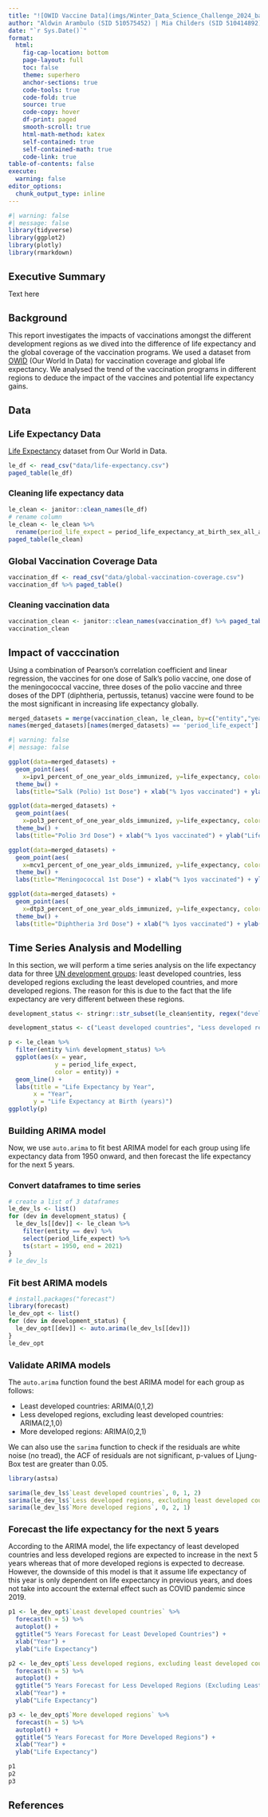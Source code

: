 ```yaml
---
title: "![OWID Vaccine Data](imgs/Winter_Data_Science_Challenge_2024_banner.png)"
author: "Aldwin Arambulo (SID 510575452) | Mia Childers (SID 510414892) | Mu-Wei Chung (SID 510611635)"
date: "`r Sys.Date()`"
format: 
  html: 
    fig-cap-location: bottom
    page-layout: full
    toc: false
    theme: superhero
    anchor-sections: true
    code-tools: true
    code-fold: true
    source: true
    code-copy: hover
    df-print: paged
    smooth-scroll: true
    html-math-method: katex
    self-contained: true
    self-contained-math: true
    code-link: true
table-of-contents: false 
execute:
  warning: false
editor_options: 
  chunk_output_type: inline
---
```


################################################ 

```{=html}
<style>
h1 {
  font-size: 20px;
  font-weight: bold;
}
h2 {
  font-size: 18px;
  font-weight: bold;
}
h3 {
  font-size: 16px;
}
}
</style>
```
################################################ 

```r
#| warning: false
#| message: false
library(tidyverse)
library(ggplot2)
library(plotly)
library(rmarkdown)
```

::: panel-tabset
# Executive Summary

Text here

# Background

This report investigates the impacts of vaccinations amongst the different development regions as we dived into the difference of life expectancy and the global coverage of the vaccination programs. We used a dataset from [OWID](https://ourworldindata.org/) (Our World In Data) for vaccination coverage and global life expectancy. We analysed the trend of the vaccination programs in different regions to deduce the impact of the vaccines and potential life expectancy gains.

# Data

## Life Expectancy Data

[Life Expectancy](https://ourworldindata.org/life-expectancy#all-charts) dataset from Our World in Data.

```r
le_df <- read_csv("data/life-expectancy.csv")
paged_table(le_df)
```

### Cleaning life expectancy data

```r
le_clean <- janitor::clean_names(le_df)
# rename column
le_clean <- le_clean %>% 
  rename(period_life_expect = period_life_expectancy_at_birth_sex_all_age_0)
paged_table(le_clean)
```

## Global Vaccination Coverage Data

```r
vaccination_df <- read_csv("data/global-vaccination-coverage.csv")
vaccination_df %>% paged_table()
```

### Cleaning vaccination data

```r
vaccination_clean <- janitor::clean_names(vaccination_df) %>% paged_table()
vaccination_clean
```

# Impact of vacccination

Using a combination of Pearson's correlation coefficient and linear regression, the vaccines for one dose of Salk's polio vaccine, one dose of the meningococcal vaccine, three doses of the polio vaccine and three doses of the DPT (diphtheria, pertussis, tetanus) vaccine were found to be the most significant in increasing life expectancy globally.

```r

merged_datasets = merge(vaccination_clean, le_clean, by=c("entity","year"))
names(merged_datasets)[names(merged_datasets) == 'period_life_expect'] <- 'life_expectancy'

```

```r
#| warning: false
#| message: false

ggplot(data=merged_datasets) +
  geom_point(aes(
    x=ipv1_percent_of_one_year_olds_immunized, y=life_expectancy, color=year)) +
  theme_bw() +
  labs(title="Salk (Polio) 1st Dose") + xlab("% 1yos vaccinated") + ylab("Life Expectancy")

ggplot(data=merged_datasets) +
  geom_point(aes(
    x=pol3_percent_of_one_year_olds_immunized, y=life_expectancy, color=year)) +
  theme_bw() +
  labs(title="Polio 3rd Dose") + xlab("% 1yos vaccinated") + ylab("Life Expectancy")

ggplot(data=merged_datasets) +
  geom_point(aes(
    x=mcv1_percent_of_one_year_olds_immunized, y=life_expectancy, color=year)) +
  theme_bw() +
  labs(title="Meningococcal 1st Dose") + xlab("% 1yos vaccinated") + ylab("Life Expectancy")

ggplot(data=merged_datasets) +
  geom_point(aes(
    x=dtp3_percent_of_one_year_olds_immunized, y=life_expectancy, color=year)) +
  theme_bw() +
  labs(title="Diphtheria 3rd Dose") + xlab("% 1yos vaccinated") + ylab("Life Expectancy")

```

# Time Series Analysis and Modelling

In this section, we will perform a time series analysis on the life expectancy data for three [UN development groups](https://population.un.org/wpp/DefinitionOfRegions/#:~:text=More%20developed%20regions%20comprise%20Europe,plus%20Melanesia%2C%20Micronesia%20and%20Polynesia): least developed countries, less developed regions excluding the least developed countries, and more developed regions. The reason for this is due to the fact that the life expectancy are very different between these regions.

```r
development_status <- stringr::str_subset(le_clean$entity, regex("devel", ignore_case = TRUE)) %>% unique()

development_status <- c("Least developed countries", "Less developed regions, excluding least developed countries", "More developed regions")

p <- le_clean %>%
  filter(entity %in% development_status) %>%
  ggplot(aes(x = year, 
             y = period_life_expect,
             color = entity)) +
  geom_line() + 
  labs(title = "Life Expectancy by Year",
       x = "Year",
       y = "Life Expectancy at Birth (years)")
ggplotly(p)
```


## Building ARIMA model

Now, we use `auto.arima` to fit best ARIMA model for each group using life expectancy data from 1950 onward, and then forecast the life expectancy for the next 5 years.

###  Convert dataframes to time series

```r
# create a list of 3 dataframes
le_dev_ls <- list()
for (dev in development_status) {
  le_dev_ls[[dev]] <- le_clean %>% 
    filter(entity == dev) %>%
    select(period_life_expect) %>%
    ts(start = 1950, end = 2021)
}
# le_dev_ls
```

## Fit best ARIMA models

```r
# install.packages("forecast")
library(forecast)
le_dev_opt <- list()
for (dev in development_status) {
  le_dev_opt[[dev]] <- auto.arima(le_dev_ls[[dev]])
}
le_dev_opt
```

## Validate ARIMA models

The `auto.arima` function found the best ARIMA model for each group as follows:

- Least developed countries: ARIMA(0,1,2)
- Less developed regions, excluding least developed countries: ARIMA(2,1,0)
- More developed regions: ARIMA(0,2,1)

We can also use the `sarima` function to check if the residuals are white noise (no tread), the ACF of residuals are not significant, p-values of Ljung-Box test are greater than 0.05.

```r
library(astsa)

sarima(le_dev_ls$`Least developed countries`, 0, 1, 2)
sarima(le_dev_ls$`Less developed regions, excluding least developed countries`, 2, 1, 0)
sarima(le_dev_ls$`More developed regions`, 0, 2, 1)
```

## Forecast the life expectancy for the next 5 years

According to the ARIMA model, the life expectancy of least developed countries and less developed regions are expected to increase in the next 5 years whereas that of more developed regions is expected to decrease. However, the downside of this model is that it assume life expectancy of this year is only dependent on life expectancy in previous years, and does not take into account the external effect such as COVID pandemic since 2019.


```r
p1 <- le_dev_opt$`Least developed countries` %>% 
  forecast(h = 5) %>% 
  autoplot() +
  ggtitle("5 Years Forecast for Least Developed Countries") +
  xlab("Year") +
  ylab("Life Expectancy")

p2 <- le_dev_opt$`Less developed regions, excluding least developed countries` %>%
  forecast(h = 5) %>% 
  autoplot() +
  ggtitle("5 Years Forecast for Less Developed Regions (Excluding Least Developed Countries)") +
  xlab("Year") +
  ylab("Life Expectancy")

p3 <- le_dev_opt$`More developed regions` %>%
  forecast(h = 5) %>% 
  autoplot() +
  ggtitle("5 Years Forecast for More Developed Regions") +
  xlab("Year") +
  ylab("Life Expectancy")

p1
p2
p3
```

:::

# References
